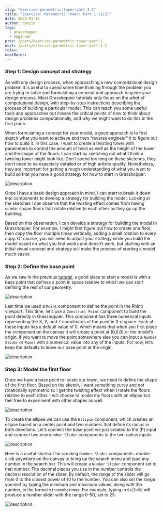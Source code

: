 ```yaml
---
slug: "exercise-parametric-tower-part-1-1"
title: "Exercise: Parametric Tower: Part 1 (1/2)"
date: 2023-01-11
author: daniln
tags:
  - grasshopper
  - beginner
prev: /posts/exercise-parametric-tower-part-1
next: /posts/exercise-parametric-tower-part-1-2
roles:
nextRoles:
---
```


### Step 1: Design concept and strategy

As with any design process, when approaching a new computational design problem it is useful to spend some time thinking through the problem you are trying to solve and formulating a concept and approach to guide your design process. Most Grasshopper tutorials only focus on the _what_ of computational design, with step-by-step instructions describing the process of building a particular model. This can teach you some useful tools and approaches but misses the critical points of _how_ to think about design problems computationally, and _why_ we might want to do this in the first place.

When formulating a concept for your model, a good approach is to first sketch what you want to achieve and then “reverse engineer” it to figure out how to build it. In this case, I want to create a twisting tower with parameters to control the amount of twist as well as the height of the tower and the shape of the floors. I can start by sketching out what I think a twisting tower might look like. Don’t spend too long on these sketches, they don’t need to be especially detailed or of high artistic quality. Nonetheless, they are important for getting a rough understanding of what you want to build so that you have a good strategy for how to start in Grasshopper.

![description](/images/4-4-2.png)

Once I have a basic design approach in mind, I can start to break it down into components to develop a strategy for building the model. Looking at the sketches I can observe that the twisting effect comes from having similar shape floors that rotate relative to each other as they go up the building.

Based on this observation, I can develop a strategy for building the model in Grasshopper. For example, I might first figure out how to create one floor, then copy the floor multiple times vertically, adding a small rotation to every copy. Of course, you will need to adjust your strategy while you build the model based on what you find works and doesn’t work, but starting with an initial visual concept and strategy will make the process of starting a model much easier.

### Step 2: Define the base point

As we saw in the previous [tutorial](https://medium.com/intro-to-grasshopper/exercise-hello-grasshopper-c3cd53dd19d5), a good place to start a model is with a base point that defines a point in space relative to which we can start defining the rest of our geometry.

![description](/images/4-4-3.png#img-left)

Last time we used a `Point` component to define the point in the Rhino viewport. This time, let’s use a `Construct Point` component to build the point directly in Grasshopper. This component has three numerical inputs representing the X, Y, and Z coordinates of the point in 3-d space. Each of these inputs has a default value of 0, which means that when you first place the component on the canvas it will create a point at (0,0,0) or the model’s origin. If you want to move the point somewhere else you can input a `Number Slider` or `Panel` with a numerical value into any of the inputs. For now, let’s keep the defaults to leave our base point at the origin.

![description](/images/4-4-4.gif)

### Step 3: Model the first floor

Once we have a base point to locate our tower, we need to define the shape of the first floor. Based on the sketch, I want something curvy and not rotationally symmetric so I get the twisting effect when I rotate the floors relative to each other. I will choose to model my floors with an ellipse but feel free to experiment with other shapes as well.

![description](/images/4-4-5.png#img-left)

To create the ellipse we can use the `Ellipse` component, which creates an ellipse based on a center point and two numbers that define its radius in both directions. Let’s connect the base point we just created to the (P) input and connect two new `Number Slider` components to the two radius inputs.

![description](/images/4-4-6.png)

Here is a useful shortcut for creating `Number Slider` components: double-click anywhere on the canvas to bring up the search menu and type any number in the search bar. This will create a `Number Slider` component set to that number. The decimal places you use in the number controls the decimal resolution of the slider. By default, the range of the slider will go from 0 to the closest power of 10 to the number. You can also set the range yourself by typing the minimum and maximum values, along with the number, in the format `min<number<max`. For example, typing in `0<25<50` will produce a number slider with the range 0–50, set to 25.

![description](/images/4-4-7.gif)